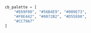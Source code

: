 ::: {.hidden}

```python
cb_palette = [
    "#E69F00", "#56B4E9", "#009E73",
    "#F0E442", "#0072B2", "#D55E00",
    "#CC79A7"
]
```

:::
